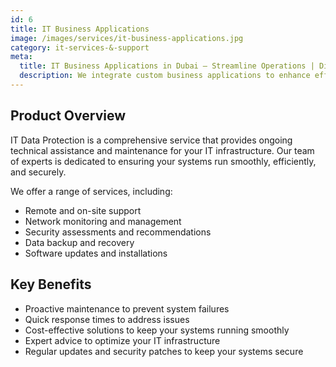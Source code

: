 ```yaml
---
id: 6
title: IT Business Applications
image: /images/services/it-business-applications.jpg
category: it-services-&-support
meta:
  title: IT Business Applications in Dubai – Streamline Operations | Direct Logic Systems
  description: We integrate custom business applications to enhance efficiency, automate processes, and drive growth. From CRM to ERP, we deliver tailored solutions that fit your business needs.
---
```


## Product Overview
IT Data Protection is a comprehensive service that provides ongoing technical assistance and maintenance for your IT infrastructure. Our team of experts is dedicated to ensuring your systems run smoothly, efficiently, and securely.

We offer a range of services, including:

- Remote and on-site support
- Network monitoring and management
- Security assessments and recommendations
- Data backup and recovery
- Software updates and installations

## Key Benefits
- Proactive maintenance to prevent system failures
- Quick response times to address issues
- Cost-effective solutions to keep your systems running smoothly
- Expert advice to optimize your IT infrastructure
- Regular updates and security patches to keep your systems secure

